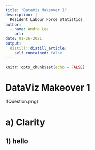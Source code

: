 ```yaml
---
title: "DataViz Makeover 1"
description: |
  Resident Labour Force Statistics
author:
  - name: Andre Lee
    url: 
date: 01-26-2021
output:
  distill::distill_article:
    self_contained: false
---
```



```r
knitr::opts_chunk$set(echo = FALSE)
```

# DataViz Makeover 1

!(Question.png)

# a) Clarity 

## 1) hello